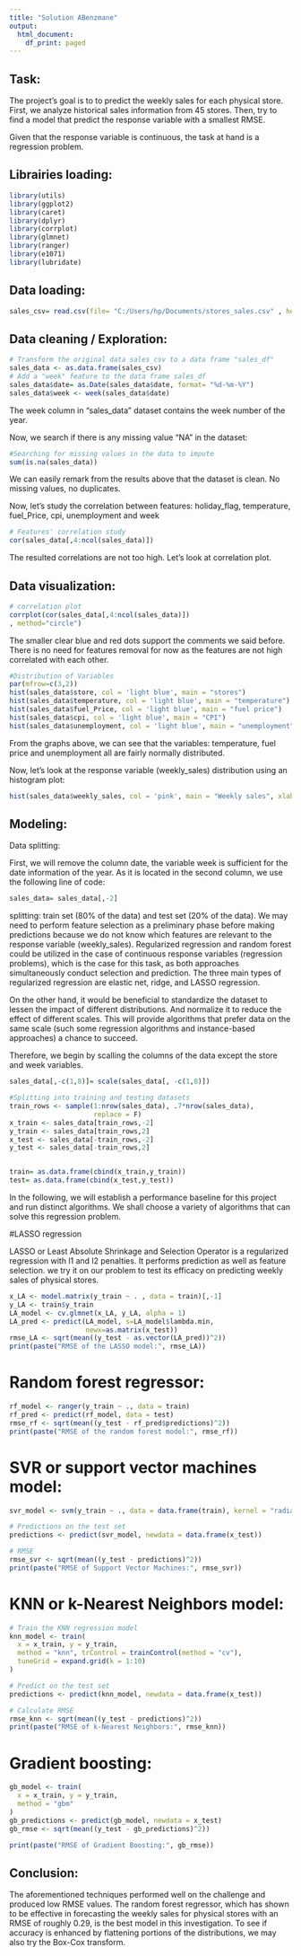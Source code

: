 ```yaml
---
title: "Solution ABenzmane"
output:
  html_document:
    df_print: paged
---
```



## Task:
The project's goal is to to predict the weekly sales for each physical store. First, we analyze historical sales information from 45 stores. Then, try to find a model that predict the response variable with a smallest RMSE. 

Given that the response variable is continuous, the task at hand is a regression problem.

## Librairies loading:


```r
library(utils)
library(ggplot2)
library(caret)
library(dplyr)
library(corrplot)
library(glmnet)
library(ranger)
library(e1071)
library(lubridate)
```


## Data loading:
```r
sales_csv= read.csv(file= "C:/Users/hp/Documents/stores_sales.csv" , header = T, sep = ",")
```


## Data cleaning / Exploration:

```r
# Transform the original data sales_csv to a data frame "sales_df"
sales_data <- as.data.frame(sales_csv)
# Add a "week" feature to the data frame sales_df 
sales_data$date= as.Date(sales_data$date, format= "%d-%m-%Y")
sales_data$week <- week(sales_data$date)
```

The week column in "sales_data" dataset contains the week number of the year.

Now, we search if there is any missing value "NA" in the dataset:

```r
#Searching for missing values in the data to impute
sum(is.na(sales_data))
```

We can easily remark from the results above that the dataset is clean. No missing values, no duplicates.

Now, let's study the correlation between features: holiday_flag, temperature, fuel_Price, cpi, unemployment and week

```r
# Features' correlation study
cor(sales_data[,4:ncol(sales_data)])
```
The resulted correlations are not too high. Let's look at correlation plot.

## Data visualization:

```r
# correlation plot
corrplot(cor(sales_data[,4:ncol(sales_data)])
, method="circle")

```
The smaller clear blue and red dots support the comments we said before. There is no need for features removal for now as the features are not high correlated with each other.


```r
#Distribution of Variables
par(mfrow=c(3,2))
hist(sales_data$store, col = 'light blue', main = "stores")
hist(sales_data$temperature, col = 'light blue', main = "temperature")
hist(sales_data$fuel_Price, col = 'light blue', main = "fuel price")
hist(sales_data$cpi, col = 'light blue', main = "CPI")
hist(sales_data$unemployment, col = 'light blue', main = "unemployment")
```

From the graphs above, we can see that the variables: temperature, fuel price and unemployment all are fairly normally distributed.

Now, let's look at the response variable (weekly_sales) distribution using an histogram plot:

```r
hist(sales_data$weekly_sales, col = 'pink', main = "Weekly sales", xlab = "weekly_sales")

```
 

## Modeling:


Data splitting:

First, we will remove the column date, the variable week is sufficient for the date information of the year. As it is located in the second column, we use the following line of code:

```r
sales_data= sales_data[,-2]
```

splitting: train set (80% of the data) and test set (20% of the data). 
We may need to perform feature selection as a preliminary phase before making predictions because we do not know which features are relevant to the response variable (weekly_sales). Regularized regression and random forest could be utilized in the case of continuous response variables (regression problems), which is the case for this task, as both approaches simultaneously conduct selection and prediction. The three main types of regularized regression are elastic net, ridge, and LASSO regression.

On the other hand, it would be beneficial to standardize the dataset to lessen the impact of different distributions. And normalize it to reduce the effect of different scales. This will provide algorithms that prefer data on the same scale (such some regression algorithms and instance-based approaches) a chance to succeed.

Therefore, we begin by scalling the columns of the data except the store and week variables.

```r
sales_data[,-c(1,8)]= scale(sales_data[, -c(1,8)])
```


```r
#Splitting into training and testing datasets
train_rows <- sample(1:nrow(sales_data), .7*nrow(sales_data), 
                     replace = F)
x_train <- sales_data[train_rows,-2]
y_train <- sales_data[train_rows,2]
x_test <- sales_data[-train_rows,-2]
y_test <- sales_data[-train_rows,2]


train= as.data.frame(cbind(x_train,y_train))
test= as.data.frame(cbind(x_test,y_test))

```

In the following, we will establish a performance baseline for this project and run distinct algorithms. We shall choose a variety of algorithms that can solve this regression problem.



#LASSO regression

LASSO or Least Absolute Shrinkage and Selection Operator is a regularized regression with l1 and l2 penalties. It performs prediction as well as feature selection. we try it on our problem to test its efficacy on predicting weekly sales of physical stores.



```r
x_LA <- model.matrix(y_train ~ . , data = train)[,-1]
y_LA <- train$y_train
LA_model <- cv.glmnet(x_LA, y_LA, alpha = 1)
LA_pred <- predict(LA_model, s=LA_model$lambda.min,
                   newx=as.matrix(x_test))
rmse_LA <- sqrt(mean((y_test - as.vector(LA_pred))^2))
print(paste("RMSE of the LASSO model:", rmse_LA))

```


# Random forest regressor:

```r
rf_model <- ranger(y_train ~ ., data = train)
rf_pred <- predict(rf_model, data = test)
rmse_rf <- sqrt(mean((y_test - rf_pred$predictions)^2))
print(paste("RMSE of the random forest model:", rmse_rf))
```


# SVR or support vector machines model:

```r
svr_model <- svm(y_train ~ ., data = data.frame(train), kernel = "radial", cost = 1, epsilon = 0.1)

# Predictions on the test set
predictions <- predict(svr_model, newdata = data.frame(x_test))

# RMSE
rmse_svr <- sqrt(mean((y_test - predictions)^2))
print(paste("RMSE of Support Vector Machines:", rmse_svr))
```


# KNN or k-Nearest Neighbors model:

```r

# Train the KNN regression model
knn_model <- train(
  x = x_train, y = y_train,
  method = "knn", trControl = trainControl(method = "cv"),
  tuneGrid = expand.grid(k = 1:10)
)

# Predict on the test set
predictions <- predict(knn_model, newdata = data.frame(x_test))

# Calculate RMSE
rmse_knn <- sqrt(mean((y_test - predictions)^2))
print(paste("RMSE of k-Nearest Neighbors:", rmse_knn))
```

# Gradient boosting:


```r
gb_model <- train(
  x = x_train, y = y_train,
  method = "gbm"
)
gb_predictions <- predict(gb_model, newdata = x_test)
gb_rmse <- sqrt(mean((y_test - gb_predictions)^2))
```

```r
print(paste("RMSE of Gradient Boosting:", gb_rmse))
```


## Conclusion:
The aforementioned techniques performed well on the challenge and produced low RMSE values. The random forest regressor, which has shown to be effective in forecasting the weekly sales for physical stores with an RMSE of roughly 0.29, is the best model in this investigation. To see if accuracy is enhanced by flattening portions of the distributions, we may also try the Box-Cox transform. 





